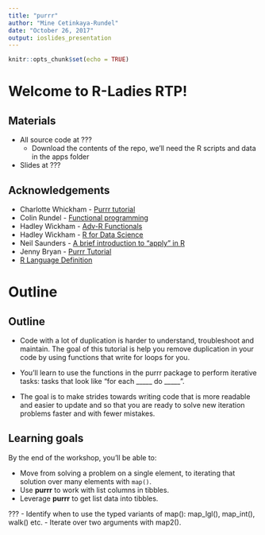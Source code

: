```yaml
---
title: "purrr"
author: "Mine Cetinkaya-Rundel"
date: "October 26, 2017"
output: ioslides_presentation
---
```


```r
knitr::opts_chunk$set(echo = TRUE)
```

# Welcome to R-Ladies RTP!

## Materials

- All source code at ???
    - Download the contents of the repo, we'll need the R scripts and data in the apps folder

- Slides at ???

## Acknowledgements

- Charlotte Whickham - [Purrr tutorial](https://github.com/cwickham/purrr-tutorial)
- Colin Rundel - [Functional programming](http://www2.stat.duke.edu/~cr173/Sta523_Fa17/functional.html)
- Hadley Wickham - [Adv-R Functionals](http://adv-r.had.co.nz/Functionals.html)
- Hadley Wickham - [R for Data Science](http://r4ds.had.co.nz/)
- Neil Saunders - [A brief introduction to "apply" in R](http://nsaunders.wordpress.com/2010/08/20/a-brief-introduction-to-apply-in-r/)
- Jenny Bryan - [Purrr Tutorial](https://jennybc.github.io/purrr-tutorial/)
- [R Language Definition](http://stat.ethz.ch/R-manual/R-devel/doc/manual/R-lang.html)

# Outline

## Outline

- Code with a lot of duplication is harder to understand, troubleshoot and maintain. The goal of this tutorial is help you remove duplication in your code by using functions that write for loops for you.

- You'll learn to use the functions in the purrr package to perform iterative tasks: tasks that look like "for each _____ do _____".

- The goal is to make strides towards writing code that is more readable and easier to update and so that you are ready to solve new iteration problems faster and with fewer mistakes.

## Learning goals

By the end of the workshop, you'll be able to:

- Move from solving a problem on a single element, to iterating that solution over many elements with `map()`.
- Use **purrr** to work with list columns in tibbles.
- Leverage **purrr** to get list data into tibbles.

???
- Identify when to use the typed variants of map(): map_lgl(), map_int(), walk() etc.
- Iterate over two arguments with map2().

# 